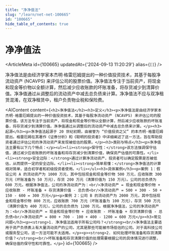 ```yaml
---
title: "净净值法"
slug: "/learn/net-net-100665"
id: "100665"
hide_table_of_contents: true
---
```



# 净净值法

<ArticleMeta id={100665} updatedAt={'2024-09-13 11:20:29'} alias={`[]`} />
<div className='border-solid border-b border-t-0 my-4 border-[var(--ifm-color-gray-300)]' />

净净值法是由经济学家本杰明·格雷厄姆提出的一种价值投资技术，其基于每股净流动资产 (NCAVPS) 来评估公司的股票价值。净净值法专注于当前资产，将现金和现金等价物以全额计算，然后减少应收账款的坏账准备，将存货减少到清算价值。净净值通过从调整后的流动资产中减去总负债来计算。净净值法不应与双净租赁混淆，在双净租赁中，租户负责物业税和保险费。

<AIContent content={`<h2>净净值法</h2><h3>定义</h3><p>净净值法是由经济学家本杰明·格雷厄姆提出的一种价值投资技术，其基于每股净流动资产 (NCAVPS) 来评估公司的股票价值。该方法专注于当前资产，将现金和现金等价物以全额计算，然后减少应收账款的坏账准备，将存货减少到清算价值。净净值通过从调整后的流动资产中减去总负债来计算。</p><h3>起源</h3><p>净净值法起源于 20 世纪初期，由被誉为 “价值投资之父” 的本杰明·格雷厄姆提出。格雷厄姆在其著作《证券分析》和《聪明的投资者》中详细阐述了这一方法，旨在帮助投资者通过评估公司的净流动资产来发现被低估的股票。</p><h3>类别与特点</h3><p>净净值法主要有以下几个特点：</p><ul><li><strong>保守性：</strong>该方法强调保守估值，通过减少应收账款的坏账准备和将存货减少到清算价值，确保资产估值的可靠性。</li><li><strong>安全边际：</strong>通过计算净流动资产，投资者可以确定股票是否被低估，从而提供一定的安全边际。</li><li><strong>简单易懂：</strong>净净值法的计算相对简单，适合初学者和初级投资者使用。</li></ul><h3>具体案例</h3><p>案例 1：假设公司 A 的流动资产为 1000 万元，其中包括现金和现金等价物 500 万元，应收账款 300 万元（坏账准备为 50 万元），存货 200 万元（清算价值为 150 万元）。公司的总负债为 600 万元。根据净净值法，公司的净流动资产为：<br/>净流动资产 = 现金和现金等价物 + 应收账款 - 坏账准备 + 存货清算价值 - 总负债<br/>净流动资产 = 500 + 300 - 50 + 150 - 600 = 300 万元</p><p>案例 2：公司 B 的流动资产为 2000 万元，其中包括现金和现金等价物 800 万元，应收账款 700 万元（坏账准备为 100 万元），存货 500 万元（清算价值为 400 万元）。公司的总负债为 1200 万元。根据净净值法，公司的净流动资产为：<br/>净流动资产 = 现金和现金等价物 + 应收账款 - 坏账准备 + 存货清算价值 - 总负债<br/>净流动资产 = 800 + 700 - 100 + 400 - 1200 = 600 万元</p><h3>常见问题</h3><p><strong>1. 净净值法适用于所有公司吗？</strong><br/>净净值法主要适用于资产负债表上有大量流动资产的公司，尤其是那些可能被市场低估的公司。对于高科技公司或服务型公司，这一方法可能不太适用。</p><p><strong>2. 如何处理坏账准备和存货清算价值？</strong><br/>坏账准备和存货清算价值的处理需要根据公司的具体情况进行调整，确保估值的保守性和可靠性。</p>`} id={100665} />

